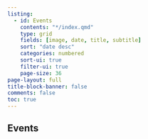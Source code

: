 ```yaml
---
listing:
  - id: Events
    contents: "*/index.qmd"
    type: grid
    fields: [image, date, title, subtitle]
    sort: "date desc"
    categories: numbered
    sort-ui: true
    filter-ui: true
    page-size: 36     
page-layout: full
title-block-banner: false
comments: false
toc: true
---
```



## Events

::: {#events}
:::



